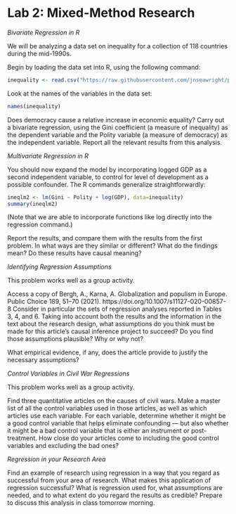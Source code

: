 # Lab 2: Mixed-Method Research

*Bivariate Regression in R*

We will be analyzing a data set on inequality for a collection of 118
countries during the mid-1990s.

Begin by loading the data set into R, using the following command:

```r
inequality <- read.csv("https://raw.githubusercontent.com/jnseawright/practice-of-multimethod/main/data/inequality.csv")
```

Look at the names of the variables in the data set:


```r
names(inequality)
```

Does democracy cause a relative increase in economic equality? Carry out
a bivariate regression, using the Gini coefficient (a measure of
inequality) as the dependent variable and the Polity variable (a measure
of democracy) as the independent variable. Report all the relevant
results from this analysis.

*Multivariate Regression in R*

You should now expand the model by incorporating logged GDP as a second
independent variable, to control for level of development as a possible
confounder. The R commands generalize straightforwardly:


```r
ineqlm2 <- lm(Gini ~ Polity + log(GDP), data=inequality)
summary(ineqlm2)
```

(Note that we are able to incorporate functions like log directly into
the regression command.)

Report the results, and compare them with the results from the first
problem. In what ways are they similar or different? What do the
findings mean? Do these results have causal meaning?

*Identifying Regression Assumptions*

This problem works well as a group activity.

Access a copy of Bergh, A., Karna, A. Globalization and populism in Europe. Public Choice 189, 51–70 (2021). https://doi.org/10.1007/s11127-020-00857-8 Consider in
particular the sets of regression analyses reported in Tables 3, 4, and 6. Taking
into account both the results and the information in the text about the
research design, what assumptions do you think must be made for this article's
causal inference project to succeed? Do you find those assumptions plausible?
Why or why not?

What empirical evidence, if any, does the article provide to justify the necessary assumptions?

*Control Variables in Civil War Regressions*

This problem works well as a group activity.

Find three quantitative articles on the causes of civil wars. Make a
master list of all the control variables used in those articles, as well
as which articles use each variable. For each variable, determine
whether it might be a good control variable that helps eliminate
confounding --- but also whether it might be a bad control variable that
is either an instrument or post-treatment. How close do your articles
come to including the good control variables and excluding the bad ones?

*Regression in your Research Area*

Find an example of research using regression in a way that you regard as
successful from your area of research. What makes this application of
regression successful? What is regression used for, what assumptions are
needed, and to what extent do you regard the results as credible?
Prepare to discuss this analysis in class tomorrow morning.

